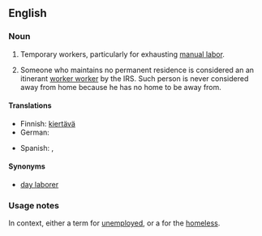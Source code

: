 ==English==

===Noun===
{{en-noun|sg=[[itinerant]] [[worker]]}}

# {{colloquial|Southern California}} Temporary workers, particularly for exhausting [[manual labor]].
# Someone who maintains no permanent residence is considered an an itinerant [[http://www.irs.gov/businesses/small/international/article/0,,id=129432,00.html|worker worker]] by the IRS. Such person is never considered away from home because he has no home to be away from.

====Translations====
{{trans-top|worker moving from one temporary job to another}}
* Finnish: [[kiertävä#Finnish|kiertävä]] {{t|fi|työntekijä}}
* German: {{t|de|Wanderarbeiter|m}}
{{trans-mid}}
* Spanish: {{t|es|itinerante|m|f}}, {{t|es|trabajador migratorio|m}}
{{trans-bottom}}

====Synonyms====
* [[day laborer]]

===Usage notes===
In context, either a {{context|politically correct}} term for [[unemployed]], or a {{context|racial slur}} for the [[homeless]].